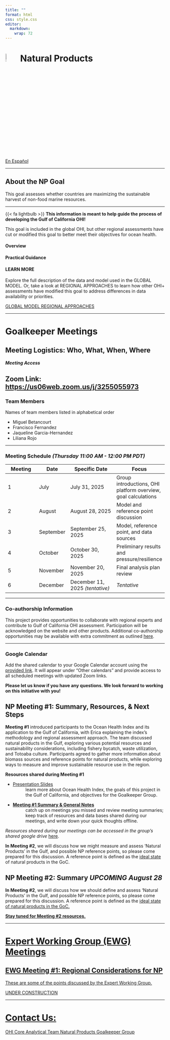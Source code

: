 ```yaml
---
title: ""
format: html
css: style.css
editor: 
  markdown: 
    wrap: 72
---
```


# ![](figs/natural-products.svg){width=8% height=8% color="red"} **Natural Products** 

::: button-container
<a href="https://ohi-goc.github.io/OHI_GOC/chapters/np_spanish.html" class="custom-button">
<i class="fas fa-globe"></i> En Español </a>
:::

------------------------------------------------------------------------

::: {.callout-note collapse="true"}
# About the NP Goal

This goal assesses whether countries are maximizing the sustainable harvest of non-food marine resources.

---

<div class="custom-box">
{{< fa lightbulb >}} **This information is meant to help guide the process of developing the Gulf of California OHI!**

This goal is included in the global OHI, but other regional assessments have cut or modified this goal to better meet their objectives for ocean health.
</div>


#### Overview

#### Practical Guidance


#### LEARN MORE
Explore the full description of the data and model used in the GLOBAL MODEL. Or, take a look at REGIONAL APPROACHES to learn how other OHI+ assessments have modified this goal to address differences in data availability or priorities.


<div class="button-container">
  <a href="https://ohi-science.org/ohi-methods/goals/goal-models-data.html#natural-products" class="custom-button">
    <i class="fas fa-globe"></i> GLOBAL MODEL
  </a>
  <a href="https://oceanhealthindex.org/guidance/natural-products/" class="custom-button secondary">
    <i class="fas fa-location-dot"></i> REGIONAL APPROACHES
  </a>
</div>

:::

------------------------------------------------------------------------

# Goalkeeper Meetings

::: {.callout-note collapse="true"}
## **Meeting Logistics**:  Who, What, When, Where

##### **Meeting Access**

**Zoom Link:** <https://us06web.zoom.us/j/3255055973>
---

### **Team Members**
Names of team members listed in alphabetical order

- Miguel Betancourt
- Francisco Fernandez
- Jaqueline Garcia-Hernandez
- Liliana Rojo

---

### **Meeting Schedule _(Thursday 11:00 AM - 12:00 PM PDT)_**

| Meeting | Date | Specific Date | Focus |
|---------|------|---------------|-------|
| 1 | July | July 31, 2025 | Group introductions, OHI platform overview, goal calculations |
| 2 | August | August 28, 2025 | Model and reference point discussion |
| 3 | September | September 25, 2025 | Model, reference point, and data sources |
| 4 | October | October 30, 2025 | Preliminary results and pressure/resilience |
| 5 | November | November 20, 2025 | Final analysis plan review |
| 6 | December | December 11, 2025 *(tentative)* | *Tentative* |


---

### **Co-authorship Information**

This project provides opportunities to collaborate with regional experts and contribute to Gulf of California OHI assessment. Participation will be acknowledged on the website and other products. Additional co-authorship opportunities may be available with extra commitment as outlined [here](https://docs.google.com/document/d/16jwVGjbQpF_6B6sbkhb4xO00WAXdDiESBXu-n2a7D1k/edit?tab=t.0).

---

### **Google Calendar**

Add the shared calendar to your Google Calendar account using the [provided link](https://calendar.google.com/calendar/u/0?cid=Y184ZmIyNzhjNmQwM2E5MGFjZDJjYWE0MDdhOTcyY2ZlMjcxYTQwNzA3Mjc0MDFiNzM0NzRkNjdjNGM0NDE0ZjQyQGdyb3VwLmNhbGVuZGFyLmdvb2dsZS5jb20). It will appear under "Other calendars" and provide access to all scheduled meetings with updated Zoom links.

**Please let us know if you have any questions. We look forward to working on this initiative with you!**
:::

::: {.callout-note collapse="true"}
## NP **Meeting #1: Summary**, Resources, & Next Steps
**Meeting #1** introduced participants to the Ocean Health Index and its application to the Gulf of California, with Erica explaining the index's methodology and regional assessment approach. The team discussed natural products in the Gulf, exploring various potential resources and sustainability considerations, including fishery bycatch, waste utilization, and Totoaba culture. Participants agreed to gather more information about biomass sources and reference points for natural products, while exploring ways to measure and improve sustainable resource use in the region.

**Resources shared during Meeting #1**

- [Presentation Slides](https://docs.google.com/presentation/d/1SzeKI7Tg37KUQbrQ0u9Qw8UZzkOBc90z0fQTiYS-8c8/edit?usp=share_link)
: learn more about Ocean Health Index, the goals of this project in the Gulf of California, and objectives for the Goalkeeper Group.
- [**Meeting #1 Summary & General Notes**](https://docs.google.com/document/d/11LrbOWL7UnQ2SU3u-POucAdKruhMNsFJ6rCkEMtNIqI/edit?tab=t.0#heading=h.8562cdkt8tdh)
: catch up on meetings you missed and review meeting summaries; keep track of resources and data bases shared during our meetings, and write down your quick thoughts offline.

*Resources shared during our meetings can be accessed in the group's shared google drive* [here](https://drive.google.com/drive/u/0/folders/11vzy2cgSxRSWaPTaHIKawYgynVozh0yl).

**In Meeting #2**, we will discuss how we might measure and assess 'Natural Products' in the Gulf, and possible NP reference points, so please come prepared for this discussion. A reference point is defined as the <u>ideal state</u> of natural products in the GoC.
:::

::: {.callout-note collapse="true"}
## NP **Meeting #2: Summary**  *UPCOMING August 28*
**In Meeting #2**, we will discuss how we should define and assess 'Natural Products' in the Gulf, and possible NP reference points, so please come prepared for this discussion. A reference point is defined as the <u>ideal state<u> of natural products in the GoC.

**Stay tuned for Meeting #2 resources.**
:::

------------------------------------------------------------------------

# Expert Working Group (EWG) Meetings

::: {.callout-note collapse="true"}
## EWG Meeting #1: Regional Considerations for NP

These are some of the points discussed by the Expert Working Group.

UNDER CONSTRUCTION

:::

------------------------------------------------------------------------

# **Contact Us:**

::: button-container
<a href="mailto:core-ohi-gulf-ca@nceas.ucsb.edu" class="custom-button">
<i class="fa-solid fa-square-poll-vertical"></i> OHI Core Analytical
Team </a>
<a href="mailto:np-ohi-gulf-ca@nceas.ucsb.edu" class="custom-button secondary">
<i class="fa-solid fa-people-group"></i> Natural Products Goalkeeper Group </a>
:::


